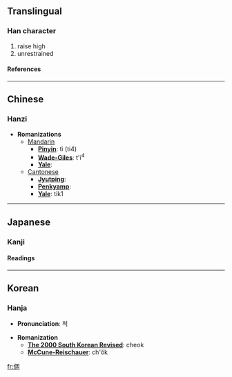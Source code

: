 ==Translingual==
===Han character===
{{Han char|rad=人|as=08|sn=10|four=2722<sub>0</sub>|canj=人月土口 (OBGR)}}
# raise high
# unrestrained
====References====
{{Han ref|kx=0108.070|dkj=00778|dj=0230.030|hdz=10181.070|uh=501C|ud=20508|bh=D0D7|bd=53463}}
----

==Chinese==
===Hanzi===


* '''Romanizations'''
** [[Mandarin]]
*** '''[[Pinyin]]''': tì (ti4)
*** '''[[Wade-Giles]]''': t'i<sup>4</sup>
*** '''[[Yale]]''': 
**[[Cantonese]]
***'''[[Jyutping]]''':
***'''[[Penkyamp]]''': 
***'''[[Yale]]''': tik1


----
==Japanese==
===Kanji===

{{ja-kanji|grade=|rs=人08}}
====Readings====
{{ja-readings|on=[[てき]] (teki), [[ちゃく]] (chaku), [[ちゅう]] (chū), [[う]] (chyu)|kun=[[すぐれる]] (sugureru), [[おろか]] (oroka), [[そむく]] (somuku)}}


----
==Korean==
===Hanja===

* '''Pronunciation''': 척

* '''Romanization'''
** '''[[The 2000 South Korean Revised Romanization|The 2000 South Korean Revised]]''': cheok
** '''[[McCune-Reischauer]]''': ch'ŏk


[[fr:倜]]